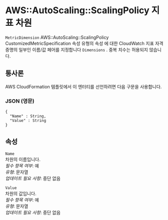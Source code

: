 # AWS::AutoScaling::ScalingPolicy 지표 차원

`MetricDimension` AWS::AutoScaling::ScalingPolicy CustomizedMetricSpecification 속성 유형의 속성 에 대한 CloudWatch 지표 자격 증명의 일부인 이름/값 페어를 지정합니다 `Dimensions` . 중복 치수는 허용되지 않습니다.

## 통사론

AWS CloudFormation 템플릿에서 이 엔터티를 선언하려면 다음 구문을 사용합니다.

### JSON (영문)

```
{
  "Name" : String,
  "Value" : String
}
```

## 속성

`Name`  
차원의 이름입니다.  
_필수 항목 여부_: 예  
_유형_: 문자열  
_업데이트 필요 사항_: 중단 없음

`Value`  
차원의 값입니다.  
_필수 항목 여부_: 예  
_유형_: 문자열  
_업데이트 필요 사항_: 중단 없음
